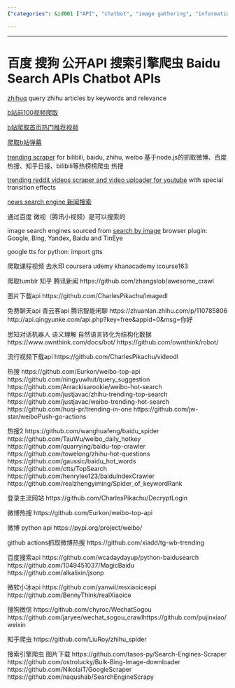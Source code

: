 ```yaml
---
{"categories": &id001 ["API", "chatbot", "image gathering", "information gathering", "search engine"], "category": "APIs", "date": "2023-12-22 23:52:59", "description": "This article explores various API's and scrapers available for accessing data, images, conversations, and trending topics from popular platforms like Baidu, Sogou, Weibo, Zhihu, and Microsoft's Xiaoice.", "tags": *id001, "title": "百度 搜狗 公开API 搜索引擎爬虫 Baidu Search APIs Chatbot APIs"}

---
```


------

# 百度 搜狗 公开API 搜索引擎爬虫 Baidu Search APIs Chatbot APIs

[zhihuq](https://github.com/baolintian/ZhihuQ) query zhihu articles by keywords and relevance

[b站前100视频爬取](http://www.cncsto.com/article/102106)

[b站爬取首页热门推荐视频](https://blog.csdn.net/tom197/article/details/119425126)

[爬取b站弹幕](https://zhuanlan.zhihu.com/p/449193667?utm_id=0)

[trending scraper](https://github.com/ctts/TopSearch) for bilibili, baidu, zhihu, weibo
基于node.js的抓取微博、百度热搜、知乎日报、bilibili等热榜榜爬虫 热搜

[trending reddit videos scraper and video uploader for youtube](https://github.com/zackmawaldi/YouTube-shorts-generator) with special transition effects

[news search engine 新闻搜索](https://awesomeopensource.com/project/01joy/news-search-engine)

通过百度 微视（腾讯小视频）是可以搜索的

image search engines sourced from [search by image](https://github.com/dessant/search-by-image) browser plugin:
Google, Bing, Yandex, Baidu and TinEye

google tts for python:
import gtts

爬取课程视频 去水印
coursera udemy khanacademy icourse163

爬取tumblr 知乎 腾讯新闻
https://github.com/zhangslob/awesome_crawl

图片下载api
https://github.com/CharlesPikachu/imagedl

免费聊天api 青云客api 腾讯智能闲聊
https://zhuanlan.zhihu.com/p/110785806
http://api.qingyunke.com/api.php?key=free&appid=0&msg=你好

思知对话机器人 语义理解 自然语言转化为结构化数据
https://www.ownthink.com/docs/bot/
https://github.com/ownthink/robot/

流行视频下载api
https://github.com/CharlesPikachu/videodl

热搜
https://github.com/Eurkon/weibo-top-api
https://github.com/ningyuwhut/query_suggestion
https://github.com/Arrackisarookie/weibo-hot-search
https://github.com/justjavac/zhihu-trending-top-search
https://github.com/justjavac/weibo-trending-hot-search
https://github.com/huqi-pr/trending-in-one
https://github.com/jw-star/weiboPush-go-actions

热搜2
https://github.com/wanghuafeng/baidu_spider
https://github.com/TauWu/weibo_daily_hotkey
https://github.com/quarrying/baidu-top-crawler
https://github.com/towelong/zhihu-hot-questions
https://github.com/gaussic/baidu_hot_words
https://github.com/ctts/TopSearch
https://github.com/henrylee123/baiduIndexCrawler
https://github.com/realzhengyiming/Spider_of_keywordRank

登录主流网站
https://github.com/CharlesPikachu/DecryptLogin

微博热搜
https://github.com/Eurkon/weibo-top-api

微博 python api
https://pypi.org/project/weibo/

github actions抓取微博热搜
https://github.com/xiadd/tg-wb-trending

百度搜索api
https://github.com/wcadaydayup/python-baidusearch
https://github.com/1049451037/MagicBaidu
https://github.com/alkalixin/jsonp

微软小冰api
https://github.com/yanwii/msxiaoiceapi
https://github.com/BennyThink/realXiaoice

搜狗微信
https://github.com/chyroc/WechatSogou
https://github.com/jaryee/wechat_sogou_crawlhttps://github.com/pujinxiao/weixin

知乎爬虫
https://github.com/LiuRoy/zhihu_spider

搜索引擎爬虫 图片下载
https://github.com/tasos-py/Search-Engines-Scraper
https://github.com/ostrolucky/Bulk-Bing-Image-downloader
https://github.com/NikolaiT/GoogleScraper
https://github.com/naqushab/SearchEngineScrapy

